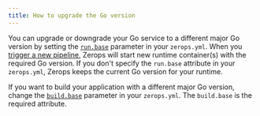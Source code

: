 ```yaml
---
title: How to upgrade the Go version
---
```


You can upgrade or downgrade your Go service to a different major Go version by setting the <a href="/go/how-to/build-pipeline#base-1"><code>run.base</code></a> parameter in your `zerops.yml`. When you [trigger a new pipeline](/go/how-to/trigger-pipeline), Zerops will start new runtime container(s) with the required Go version. If you don't specify the `run.base` attribute in your `zerops.yml`, Zerops keeps the current Go version for your runtime.

If you want to build your application with a different major Go version, change the <a href="/go/how-to/build-pipeline#base"><code>build.base</code></a> parameter in your `zerops.yml`. The `build.base` is the required attribute.
